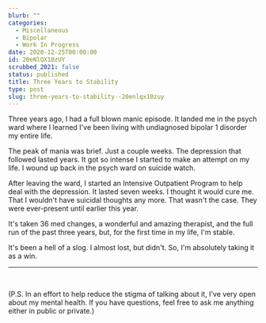 ```yaml
---
blurb: ""
categories:
  - Miscellaneous
  - Bipolar
  - Work In Progress
date: 2020-12-25T00:00:00
id: 20eNlQX10zUY
scrubbed_2021: false
status: published
title: Three Years to Stability
type: post
slug: three-years-to-stability--20enlqx10zuy
---
```


Three years ago, I had a full blown manic episode. It landed me in the psych ward where I learned I've been living with undiagnosed bipolar 1 disorder my entire life.

The peak of mania was brief. Just a couple weeks. The depression that followed lasted years. It got so intense I started to make an attempt on my life. I wound up back in the psych ward on suicide watch. 

After leaving the ward, I started an Intensive Outpatient Program to help deal with the depression. It lasted seven weeks. I thought it would cure me. That I wouldn't have suicidal thoughts any more. That wasn't the case. They were ever-present until earlier this year. 

It's taken 36 med changes, a wonderful and amazing therapist, and the full run of the past three years, but, for the first time in my life, I'm stable. 

It's been a hell of a slog. I almost lost, but didn't. So, I'm absolutely taking it as a win.

---


<br /> 

(P.S. In an effort to help reduce the stigma of talking about it, I've very open about my mental health. If you have questions, feel free to ask me anything either in public or private.)